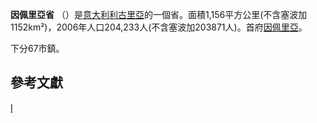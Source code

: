 {{Unreferenced|time=2018-09-11T15:56:46+00:00}}
{{Infobox_ProvinceIT |
  fullname            = Province of Imperia |
  name                = Imperia |
  region              = [[利古里亞|利古里亞]]大區|
  capital             = [[因佩里亞|因佩里亞]] |
  commune             = 67 |
  area                = 1,156 |
  population_as_of    = |
  population          = 204,233 |
  populationdensity   = 176 |
  vehicle             = IM |
  postal_code         = 18010-18021, 18023-18028, 18030-18031, 18033, 18035, 18037, 18039, 18100 |
  telephone_prefix    = 0183, 0184, 0196 |
  ISTAT               = 008 |
  president           = Giovanni Giuliano |
  map                 = [[File:Imperia_posizione.png|150px]] |
  coatofarms          =  |
}}
'''因佩里亞省''' （{{lang-it|Provincia di Imperia}}）是[[意大利|意大利]][[利古里亞|利古里亞]]的一個省。面積1,156平方公里(不含塞波加1152km²)，2006年人口204,233人(不含塞波加203871人)。首府[[因佩里亞|因佩里亞]]。

下分67市鎮。

== 參考文獻 ==
{{reflist}}

{{Liguria}}
{{Authority control}}
[[Category:意大利省份|I]]